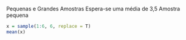 Pequenas e Grandes Amostras
Espera-se uma média de 3,5
Amostra pequena
```r
x = sample(1:6, 6, replace = T)
mean(x)
```